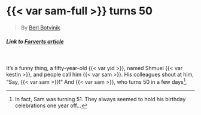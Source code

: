 # {{< var sam-full >}} turns 50 

> By [Berl Botvinik](https://congressforjewishculture.org/people/6749/)

##### _Link to [Forverts article]()_ {.unnumbered}

<br>

It's a funny thing, a fifty-year-old {{< var yid >}}, named Shmuel {{< var kestin >}}, and people call him {{< var sam >}}. His colleagues shout at him, "Say, {{< var sam >}}!" And {{< var sam >}}, who turns 50 in a few days^[In fact, Sam was turning 51. They always seemed to hold his birthday celebrations one year off...], 